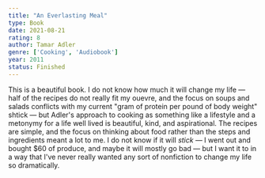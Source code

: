 ```yaml
---
title: "An Everlasting Meal"
type: Book
date: 2021-08-21
rating: 8
author: Tamar Adler
genre: ['Cooking', 'Audiobook']
year: 2011
status: Finished
---
```


This is a beautiful book. I do not know how much it will change my life — half of the recipes do not really fit my ouevre, and the focus on soups and salads conflicts with my current "gram of protein per pound of body weight" shtick — but Adler's approach to cooking as something like a lifestyle and a metonymy for a life well lived is beautiful, kind, and aspirational. The recipes are simple, and the focus on thinking about food rather than the steps and ingredients meant a lot to me. I do not know if it will _stick_ — I went out and bought $60 of produce, and maybe it will mostly go bad — but I want it to in a way that I've never really wanted any sort of nonfiction to change my life so dramatically.
